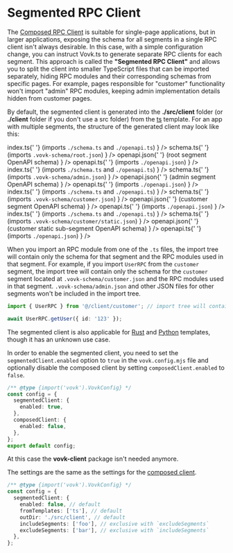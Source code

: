 
# Segmented RPC Client

The [Composed RPC Client](/composed) is suitable for single-page applications, but in larger applications, exposing the schema for all segments in a single RPC client isn't always desirable. In this case, with a simple configuration change, you can instruct Vovk.ts to generate separate RPC clients for each segment. This approach is called the **"Segmented RPC Client"** and allows you to split the client into smaller TypeScript files that can be imported separately, hiding RPC modules and their corresponding schemas from specific pages. For example, pages responsible for "customer" functionality won't import "admin" RPC modules, keeping admin implementation details hidden from customer pages.

By default, the segmented client is generated into the **./src/client** folder (or **./client** folder if you don't use a src folder) from the [ts](/templates#ts) template. For an app with multiple segments, the structure of the generated client may look like this:

<FileTree>
  <FileTree.Folder name="src/client" defaultOpen>
    <FileTree.Folder name="root" defaultOpen>
      <FileTree.File
        name={
          <span>
            index.ts{' '}
            <span className="text-gray-500">
              (imports <code>./schema.ts</code> and <code>./openapi.ts</code>)
            </span>
          </span>
        }
      />
      <FileTree.File
        name={
          <span>
            schema.ts{' '}
            <span className="text-gray-500">
              (imports <code>.vovk-schema/root.json</code>)
            </span>
          </span>
        }
      />
      <FileTree.File
        name={
          <span>
            openapi.json{' '}
            <span className="text-gray-500">
              (root segment OpenAPI schema)
            </span>
          </span>
        }
      />
       <FileTree.File
        name={
          <span>
            openapi.ts{' '}
            <span className="text-gray-500">
              (imports <code>./openapi.json</code>)
            </span>
          </span>
        }
      />
    </FileTree.Folder>
    <FileTree.Folder name="admin" defaultOpen>
      <FileTree.File
        name={
          <span>
            index.ts{' '}
            <span className="text-gray-500">
              (imports <code>./schema.ts</code> and <code>./openapi.ts</code>)
            </span>
          </span>
        }
      />
      <FileTree.File
        name={
          <span>
            schema.ts{' '}
            <span className="text-gray-500">
              (imports <code>.vovk-schema/admin.json</code>)
            </span>
          </span>
        }
      />
      <FileTree.File
        name={
          <span>
            openapi.json{' '}
            <span className="text-gray-500">
              (admin segment OpenAPI schema)
            </span>
          </span>
        }
      />
       <FileTree.File
        name={
          <span>
            openapi.ts{' '}
            <span className="text-gray-500">
              (imports <code>./openapi.json</code>)
            </span>
          </span>
        }
      />
    </FileTree.Folder>
    <FileTree.Folder name="customer" defaultOpen>
      <FileTree.File
        name={
          <span>
            index.ts{' '}
            <span className="text-gray-500">
              (imports <code>./schema.ts</code> and <code>./openapi.ts</code>)
            </span>
          </span>
        }
      />
      <FileTree.File
        name={
          <span>
            schema.ts{' '}
            <span className="text-gray-500">
              (imports <code>.vovk-schema/customer.json</code>)
            </span>
          </span>
        }
      />
      <FileTree.File
        name={
          <span>
            openapi.json{' '}
            <span className="text-gray-500">
              (customer segment OpenAPI schema)
            </span>
          </span>
        }
      />
       <FileTree.File
        name={
          <span>
            openapi.ts{' '}
            <span className="text-gray-500">
              (imports <code>./openapi.json</code>)
            </span>
          </span>
        }
      />
      <FileTree.Folder name="static" defaultOpen>
        <FileTree.File
          name={
            <span>
              index.ts{' '}
              <span className="text-gray-500">
                (imports <code>./schema.ts</code> and <code>./openapi.ts</code>)
              </span>
            </span>
          }
        />
        <FileTree.File
          name={
            <span>
              schema.ts{' '}
              <span className="text-gray-500">
                (imports <code>.vovk-schema/customer/static.json</code>)
              </span>
            </span>
          }
        />
        <FileTree.File
          name={
            <span>
              openapi.json{' '}
              <span className="text-gray-500">
                (customer static sub-segment OpenAPI schema)
              </span>
            </span>
          }
        />
         <FileTree.File
          name={
            <span>
              openapi.ts{' '}
              <span className="text-gray-500">
                (imports <code>./openapi.json</code>)
              </span>
            </span>
          }
        />
      </FileTree.Folder>
    </FileTree.Folder>
  </FileTree.Folder>
</FileTree>

When you import an RPC module from one of the `.ts` files, the import tree will contain only the schema for that segment and the RPC modules used in that segment. For example, if you import `UserRPC` from the `customer` segment, the import tree will contain only the schema for the `customer` segment located at `.vovk-schema/customer.json` and the RPC modules used in that segment. `.vovk-schema/admin.json` and other JSON files for other segments won't be included in the import tree.

```ts filename="src/client/customer/index.ts"
import { UserRPC } from '@/client/customer'; // import tree will contain customer.json

await UserRPC.getUser({ id: '123' });
```

The segmented client is also applicable for [Rust](/rust) and [Python](/python) templates, though it has an unknown use case.

In order to enable the segmented client, you need to set the `segmentedClient.enabled` option to `true` in the `vovk.config.mjs` file and optionally disable the composed client by setting `composedClient.enabled` to `false`.

```ts filename="vovk.config.mjs"
/** @type {import('vovk').VovkConfig} */
const config = {
  segmentedClient: {
    enabled: true,
  },
  composedClient: {
    enabled: false,
  },
};
export default config;
```

At this case the **vovk-client** package isn't needed anymore.

The settings are the same as the settings for the [composed client](/composed).

```ts filename="vovk.config.mjs"
/** @type {import('vovk').VovkConfig} */
const config = {
  segmentedClient: {
    enabled: false, // default
    fromTemplates: ['ts'], // default
    outDir: './src/client', // default
    includeSegments: ['foo'], // exclusive with `excludeSegments`
    excludeSegments: ['bar'], // exclusive with `includeSegments`
  },
};
```

